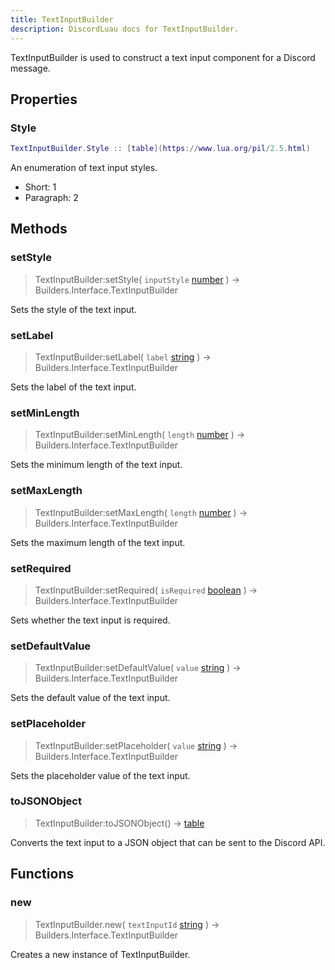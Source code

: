 ```yaml
---
title: TextInputBuilder
description: DiscordLuau docs for TextInputBuilder.
---
```

[//]: # (This file was automatically compiled through the Generator luau code under this repository)
[//]: # (if you want to edit the documentation of discord-luau, please write changes)
[//]: # (to the discord-luau repository itself, we extract the comments from discord-luau and translate)
[//]: # (them into markdown files that Nextra can interpret!)

TextInputBuilder is used to construct a text input component for a Discord message.

[//]: # (----- DOCUMENT PROPERTIES ----- )

## Properties

### Style

 ```lua
 TextInputBuilder.Style :: [table](https://www.lua.org/pil/2.5.html)
```


An enumeration of text input styles.

- Short: 1
- Paragraph: 2

[//]: # (----- DOCUMENT METHODS ----- )

## Methods

### setStyle

> TextInputBuilder:setStyle( `inputStyle` [number](https://www.lua.org/pil/2.3.html) ) ->  Builders.Interface.TextInputBuilder 

Sets the style of the text input.
### setLabel

> TextInputBuilder:setLabel( `label` [string](https://www.lua.org/pil/2.4.html) ) ->  Builders.Interface.TextInputBuilder 

Sets the label of the text input.
### setMinLength

> TextInputBuilder:setMinLength( `length` [number](https://www.lua.org/pil/2.3.html) ) ->  Builders.Interface.TextInputBuilder 

Sets the minimum length of the text input.
### setMaxLength

> TextInputBuilder:setMaxLength( `length` [number](https://www.lua.org/pil/2.3.html) ) ->  Builders.Interface.TextInputBuilder 

Sets the maximum length of the text input.
### setRequired

> TextInputBuilder:setRequired( `isRequired` [boolean](https://www.lua.org/pil/2.2.html) ) ->  Builders.Interface.TextInputBuilder 

Sets whether the text input is required.
### setDefaultValue

> TextInputBuilder:setDefaultValue( `value` [string](https://www.lua.org/pil/2.4.html) ) ->  Builders.Interface.TextInputBuilder 

Sets the default value of the text input.
### setPlaceholder

> TextInputBuilder:setPlaceholder( `value` [string](https://www.lua.org/pil/2.4.html) ) ->  Builders.Interface.TextInputBuilder 

Sets the placeholder value of the text input.
### toJSONObject

> TextInputBuilder:toJSONObject() ->  [table](https://www.lua.org/pil/2.5.html) 

Converts the text input to a JSON object that can be sent to the Discord API.

[//]: # (----- DOCUMENT FUNCTIONS ----- )

## Functions

### new

> TextInputBuilder.new( `textInputId` [string](https://www.lua.org/pil/2.4.html) ) ->  Builders.Interface.TextInputBuilder 

Creates a new instance of TextInputBuilder.

